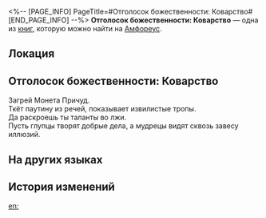 <%-- [PAGE_INFO]
PageTitle=#Отголосок божественности: Коварство#
[END_PAGE_INFO] --%>
{{Дополнить}}
{{Книга Инфобокс
|id           = 544
|Название     = 
|Изображение  = Предмет Книга Амфореус 3.png
|Мир          = Амфореус
|Томов        = 1
|Автор        = <!--нужно добавить-->
|Описание     = Воспоминания о чудесах титана. Лишь те, кому было даровано благословение, способны услышать священное эхо... Слушайте! Лязг пары монет отдаёт враньём.
|Том1         = {{tx}}
|Источник1    = {{tx|Отсутствует источник}}
|Персонажи    = 
|Фракции      = 
}}
'''Отголосок божественности: Коварство''' — одна из [[Книги|книг]], которую можно найти на [[Амфореус]].

==Локация==
{{Отметка карты|<!--название карты-->|<!--id отметки-->}}

==Отголосок божественности: Коварство==
Загрей Монета Причуд.<br />
Ткёт паутину из речей, показывает извилистые тропы.<br />
Да раскроешь ты таланты во лжи.<br />
Пусть глупцы творят добрые дела, а мудрецы видят сквозь завесу иллюзий.

==На других языках==
{{На других языках
|en   = Divine Echo: Deception
|zhs  = 神性的回响：诡计
|zht  = 神性的迴響：詭計
|ja   = 神性の反響：詭計
|ko   = 신성의 메아리: 계략
|es   = Eco divino: el Engaño
|fr   = Écho divin de la Ruse
|ru   = Отголосок божественности: Коварство
|th   = แว่วเสียงศักดิ์สิทธิ์: เพทุบาย
|vi   = Tiếng Vọng Thần Tính: Mưu Kế
|de   = Göttliches Echo: Täuschung
|id   = Gema Ilahi: Tipu Muslihat
|pt   = Eco Divino: Enganação
}}

==История изменений==
{{История изменений|3.5}}

[[en:]]
